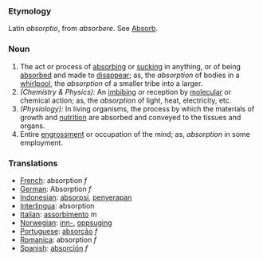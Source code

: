 ===Etymology===
Latin ''absorptio'', from ''absorbere''. See [[Absorb]].
===Noun===
#The act or process of [[absorbing]] or [[sucking]] in anything, or of being [[absorbed]] and made to [[disappear]]; as, the ''absorption'' of bodies in a [[whirlpool]], the ''absorption'' of a smaller tribe into a larger.
#''(Chemistry & Physics):'' An [[imbibing]] or reception by [[molecular]] or chemical action; as, the ''absorption'' of light, heat, electricity, etc.
#''(Physiology):'' In living organisms, the process by which the materials of growth and [[nutrition]] are absorbed and conveyed to the tissues and organs.
#Entire [[engrossment]] or occupation of the mind; as, ''absorption'' in some employment.

===Translations===
*[[French]]: absorption ''f''
*[[German]]: Absorption ''f''
*[[Indonesian]]: [[absorpsi]], [[serap|penyerapan]]
*[[Interlingua]]: absorption
*[[Italian]]: [[assorbimento]] ''m''
*[[Norwegian]]: [[inn-]], [[oppsuging]]
*[[Portuguese]]: [[absorção]] ''f''
*[[Romanica]]: absorption ''f''
*[[Spanish]]: [[absorción]] ''f''